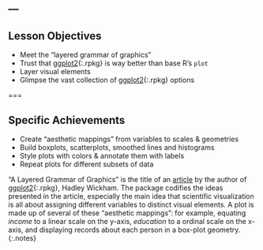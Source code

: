 ---
---

## Lesson Objectives

- Meet the "layered grammar of graphics"
- Trust that [ggplot2](){:.rpkg} is way better than base R's `plot`
- Layer visual elements
- Glimpse the vast collection of [ggplot2](){:.rpkg} options

===

## Specific Achievements

- Create "aesthetic mappings" from variables to scales & geometries
- Build boxplots, scatterplots, smoothed lines and histograms
- Style plots with colors & annotate them with labels
- Repeat plots for different subsets of data

"A Layered Grammar of Graphics" is the title of an
[article](https://dx.doi.org/10.1198/jcgs.2009.07098) by the author of
[ggplot2](){:.rpkg}, Hadley Wickham. The package codifies the ideas presented in
the article, especially the main idea that scientific visualization is all about
assigning different variables to distinct visual elements. A plot is made up of
several of these "aesthetic mappings": for example, equating *income* to a
linear scale on the y-axis, *education* to a ordinal scale on the x-axis, and
displaying records about each person in a box-plot geometry.
{:.notes}
